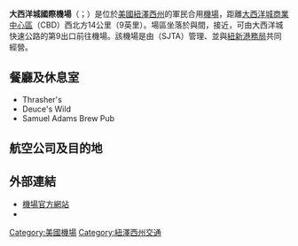 {{Infobox airport
| name = 大西洋城國際機場
| nativename-a = <small>{{lang|en|Atlantic City International Airport}}</small>
| owner = {{link-en|南新澤西州交通管理局|South Jersey Transportation Authority}}（SJTA）
| operator = [[紐約與新澤西港務局|紐新港務局]]、SJTA
| opened =
| closed =
| city-served =[[大西洋城|大西洋城]]
| location = {{USA}}[[紐澤西州|紐澤西州]]{{link-en|蛋港鎮|Egg Harbor Township, New Jersey}}
| distance_to_city =
| hub =
| elevation = 75呎，22.9米
| website = http://www.sjta.com/acairport/
| IATA = ACY
| ICAO = KACY
| FAA = ACY
| type = 公共
| LID = ACY
| coordinates = {{Coord|39|27|27|N|74|34|38|W|type:airport_region:US}}
| runway1_heading = 4/22
| runway1_feet = 6,144
| runway1_meter = 1,873
| runway1_surface = [[柏油|柏油]]在跑道中間，旁邊是[[混凝土|混凝土]]
| runway2_heading = 13/31
| runway2_feet = 10,000
| runway2_meter = 3,048
| runway2_surface = [[柏油|柏油]]
}}

'''大西洋城國際機場'''（{{lang-en|Atlantic City International Airport}}；{{airport codes|ACY|KACY|ACY}}）是位於[[美國|美國]][[紐澤西州|紐澤西州]]的軍民合用[[機場|機場]]，距離[[大西洋城|大西洋城]][[商業中心區|商業中心區]]（CBD）西北方14公里（9英里）。場區坐落於{{link-en|蛋港鎮|Egg Harbor Township, New Jersey}}與{{link-en|波莫納 (紐澤西州)|Pomona, New Jersey|波姆那}}間，接近{{link-en|大西洋城快速公路|Atlantic City Expressway}}，可由大西洋城快速公路的第9出口前往機場。該機場是由{{link-en|南新澤西州交通管理局|South Jersey Transportation Authority}}（SJTA）管理、並與[[紐約與新澤西港務局|紐新港務局]]共同經營。

==餐廳及休息室==
* Thrasher's
* Deuce's Wild
* Samuel Adams Brew Pub
==航空公司及目的地==
{{airport-dest-list
|{{flagicon|USA}} [[精神航空|精神航空]]（NK）|[[劳德代尔堡-好莱坞国际机场|勞德岱堡-好萊塢]]、{{link-en|麥爾茲堡機場|Southwest Florida International Airport|麥爾茲堡}}、{{link-en|默特爾比奇|Myrtle Beach International Airport}}、[[新奥尔良路易斯阿姆斯特朗国际机场|紐奧良]]、[[奥兰多国际机场|奧蘭多]]、[[坦帕國際機場|坦帕]]<BR>'''季節性：'''[[哈茨菲尔德-杰克逊亚特兰大国际机场|亞特蘭大]]、{{link-en|棕櫚灘|Palm Beach International Airport}}
}}

== 外部連結 ==
*[https://web.archive.org/web/20100220021210/http://www.acairport.com/ 機場官方網站]
*{{FAA-diagram|00669}}
{{US-airport|ACY}}
[[Category:美國機場|Category:美國機場]]
[[Category:紐澤西州交通|Category:紐澤西州交通]]
{{airport-stub}}